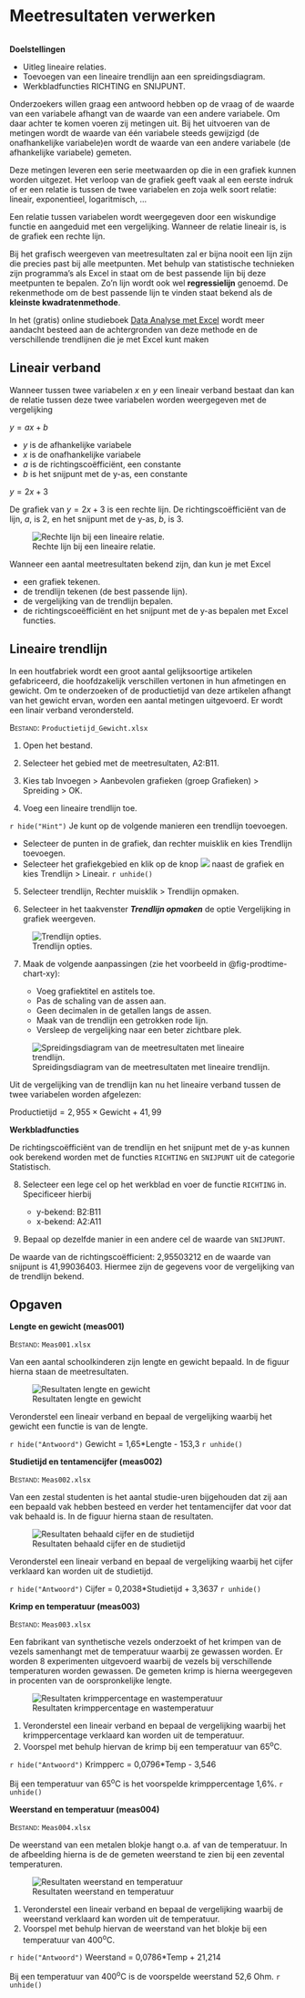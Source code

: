 # Meetresultaten verwerken {#sec-measurements}

```r
```

::: callout
**Doelstellingen**

+ Uitleg lineaire relaties.
+ Toevoegen van een lineaire trendlijn aan een spreidingsdiagram.
+ Werkbladfuncties RICHTING en SNIJPUNT.
:::

Onderzoekers willen graag een antwoord hebben op de vraag of de waarde van een variabele afhangt van de waarde van een andere variabele. Om daar achter te komen voeren zij metingen uit. Bij het uitvoeren van de metingen wordt de waarde van één variabele steeds gewijzigd (de onafhankelijke variabele)en wordt de waarde van een andere variabele (de afhankelijke variabele) gemeten.

Deze metingen leveren een serie meetwaarden op die in een grafiek kunnen worden uitgezet. Het verloop van de grafiek geeft vaak al een eerste indruk of er een relatie is tussen de twee variabelen en zoja welk soort relatie: lineair, exponentieel, logaritmisch, ...

Een relatie tussen variabelen wordt weergegeven door een wiskundige functie en aangeduid met een vergelijking. Wanneer de relatie lineair is, is de grafiek een rechte lijn.

Bij het grafisch weergeven van meetresultaten zal er bijna nooit een lijn zijn die precies past bij alle meetpunten. Met behulp van statistische technieken zijn programma's als Excel in staat om de best passende lijn bij deze meetpunten te bepalen. Zo'n lijn wordt ook wel **regressielijn** genoemd. De rekenmethode om de best passende lijn te vinden staat bekend als de **kleinste kwadratenmethode**.

::: {.callout-note}
In het (gratis) online studieboek [Data Analyse met Excel](https://excelanalyse.netlify.app/) wordt meer aandacht besteed aan de achtergronden van deze methode en de verschillende trendlijnen die je met Excel kunt maken
:::

## Lineair verband {#sec-meas-linear}

Wanneer tussen twee variabelen $x$ en $y$ een lineair verband bestaat dan kan de relatie tussen deze twee variabelen worden weergegeven met de vergelijking

$y = ax + b$ 

+ $y$ is de afhankelijke variabele
+ $x$ is de onafhankelijke variabele
+ $a$ is de richtingscoëfficiënt, een constante
+ $b$ is het snijpunt met de y-as, een constante

::: {#exm-meas-linear}
$y = 2x + 3$

De grafiek van $y=2x+3$ is een rechte lijn. De richtingscoëfficiënt van de lijn, $a$, is 2, en het snijpunt met de y-as, $b$, is 3.

![Rechte lijn bij een lineaire relatie.](images/measurements/chart-linear.png){#fig-chart-linear}

:::

Wanneer een aantal meetresultaten bekend zijn, dan kun je met Excel

+ een grafiek tekenen.
+ de trendlijn tekenen (de best passende lijn).
+ de vergelijking van de trendlijn bepalen.
+ de richtingscoeëfficiënt en het snijpunt met de y-as bepalen met Excel functies.

## Lineaire trendlijn {#sec-meas-trendline-linear}

In een houtfabriek wordt een groot aantal gelijksoortige artikelen gefabriceerd, die hoofdzakelijk verschillen vertonen in hun afmetingen en gewicht. Om te onderzoeken of de productietijd van deze artikelen afhangt van het gewicht ervan, worden een aantal metingen uitgevoerd. Er wordt een linair verband verondersteld.

::: {#prp-meas-trendline-linear}
[Bestand]{.smallcaps}: `Productietijd_Gewicht.xlsx`

1. Open het bestand.

2. Selecteer het gebied met de meetresultaten, A2:B11.

3. Kies [tab Invoegen > Aanbevolen grafieken (groep Grafieken) > Spreiding > OK]{.uicontrol}.

4. Voeg een lineaire trendlijn toe.

::: {.content-visible when-format="html:js"}
`r hide("Hint")`
Je kunt op de volgende manieren een trendlijn toevoegen.

-   Selecteer de punten in de grafiek, dan rechter muisklik en kies [Trendlijn toevoegen]{.uicontrol}.
-   Selecteer het grafiekgebied en klik op de knop ![](images/common/button-chart-elements.png) naast de grafiek en kies [Trendlijn > Lineair]{.uicontrol}.
`r unhide()`
:::

5. Selecteer trendlijn, [Rechter muisklik > Trendlijn opmaken]{.uicontrol}.

6. Selecteer in het taakvenster ***Trendlijn opmaken*** de optie [Vergelijking in grafiek weergeven]{.uicontrol}.

![Trendlijn opties.](images/measurements/trendline-options.png){#fig-trendline-options}

7. Maak de volgende aanpassingen (zie het voorbeeld in @fig-prodtime-chart-xy):

   + Voeg grafiektitel en astitels toe.
   + Pas de schaling van de assen aan.
   + Geen decimalen in de getallen langs de assen.
   + Maak van de trendlijn een getrokken rode lijn.
   + Versleep de vergelijking naar een beter zichtbare plek.

![Spreidingsdiagram van de meetresultaten met lineaire trendlijn.](images/measurements/prodtime-chart-xy.png){#fig-prodtime-chart-xy}

Uit de vergelijking van de trendlijn kan nu het lineaire verband tussen de twee variabelen worden afgelezen:

$\text{Productietijd} = 2,955 \times \text{Gewicht} + 41,99$

**Werkbladfuncties**

De richtingscoëfficiënt van de trendlijn en het snijpunt met de y-as kunnen ook berekend worden met de functies `RICHTING` en `SNIJPUNT` uit de categorie Statistisch.

8. Selecteer een lege cel op het werkblad en voer de functie `RICHTING` in. Specificeer hierbij

   + [y-bekend]{.uicontrol}: B2:B11
   + [x-bekend]{.uicontrol}: A2:A11

9.  Bepaal op dezelfde manier in een andere cel de waarde van `SNIJPUNT`.

De waarde van de richtingscoëfficient: 2,95503212 en de waarde van snijpunt is 41,99036403. Hiermee zijn de gegevens voor de vergelijking van de trendlijn bekend.
:::

## Opgaven {#sec-measurements-exercises}

::: {#exr-meas001}
**Lengte en gewicht (meas001)**

[Bestand]{.smallcaps}: `Meas001.xlsx`

Van een aantal schoolkinderen zijn lengte en gewicht bepaald. In de figuur hierna staan de meetresultaten.

![Resultaten lengte en gewicht](images/measurements/meas001_data.png)

Veronderstel een lineair verband en bepaal de vergelijking waarbij het gewicht een functie is van de lengte.

::: {.content-visible when-format="html:js"}
`r hide("Antwoord")`
Gewicht = 1,65*Lengte - 153,3
`r unhide()`
:::

:::

::: {#exr-meas002}
**Studietijd en tentamencijfer (meas002)**

[Bestand]{.smallcaps}: `Meas002.xlsx`

Van een zestal studenten is het aantal studie-uren bijgehouden dat zij aan een bepaald vak hebben besteed en verder het tentamencijfer dat voor dat vak behaald is. In de figuur hierna staan de resultaten.

![Resultaten behaald cijfer en de studietijd](images/measurements/meas002_data.png)

Veronderstel een lineair verband en bepaal de vergelijking waarbij het cijfer verklaard kan worden uit de studietijd.

::: {.content-visible when-format="html:js"}
`r hide("Antwoord")`
Cijfer = 0,2038*Studietijd + 3,3637
`r unhide()`
:::

:::

::: {#exr-meas003}
**Krimp en temperatuur (meas003)**

[Bestand]{.smallcaps}: `Meas003.xlsx`

Een fabrikant van synthetische vezels onderzoekt of het krimpen van de vezels samenhangt met de temperatuur waarbij ze gewassen worden. Er worden 8 experimenten uitgevoerd waarbij de vezels bij verschillende temperaturen worden gewassen. De gemeten krimp is hierna weergegeven in procenten van de oorspronkelijke lengte.

![Resultaten krimppercentage en wastemperatuur](images/measurements/meas003_data.png)

1. Veronderstel een lineair verband en bepaal de vergelijking waarbij het krimppercentage verklaard kan worden uit de temperatuur.
2. Voorspel met behulp hiervan de krimp bij een temperatuur van 65^o^C.

::: {.content-visible when-format="html:js"}
`r hide("Antwoord")`
Krimpperc = 0,0796*Temp - 3,546

Bij een temperatuur van 65^o^C is het voorspelde krimppercentage 1,6%.
`r unhide()`
:::

:::

::: {#exr-meas004}
**Weerstand en temperatuur (meas004)**

[Bestand]{.smallcaps}: `Meas004.xlsx`

De weerstand van een metalen blokje hangt o.a. af van de temperatuur. In de afbeelding hierna is de de gemeten weerstand te zien bij een zevental temperaturen.

![Resultaten weerstand en temperatuur](images/measurements/meas004_data.png)

1. Veronderstel een lineair verband en bepaal de vergelijking waarbij de weerstand verklaard kan worden uit de temperatuur.
2. Voorspel met behulp hiervan de weerstand van het blokje bij een temperatuur van 400^o^C.

::: {.content-visible when-format="html:js"}
`r hide("Antwoord")`
Weerstand = 0,0786*Temp + 21,214

Bij een temperatuur van 400^o^C is de voorspelde weerstand 52,6 Ohm.
`r unhide()`
:::

:::

